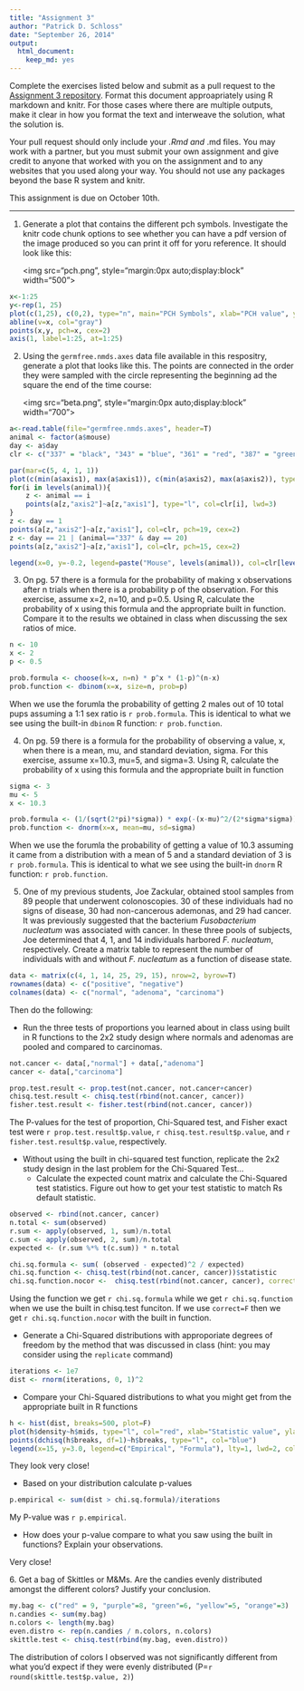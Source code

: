 ```yaml
---
title: "Assignment 3"
author: "Patrick D. Schloss"
date: "September 26, 2014"
output:
  html_document:
    keep_md: yes
---
```


Complete the exercises listed below and submit as a pull request to the [Assignment 3 repository](http://www.github.com/microbialinformatics/assignment03).  Format this document approapriately using R markdown and knitr. For those cases where there are multiple outputs, make it clear in how you format the text and interweave the solution, what the solution is.

Your pull request should only include your *.Rmd and *.md files. You may work with a partner, but you must submit your own assignment and give credit to anyone that worked with you on the assignment and to any websites that you used along your way. You should not use any packages beyond the base R system and knitr.

This assignment is due on October 10th.

------

1.  Generate a plot that contains the different pch symbols. Investigate the knitr code chunk options to see whether you can have a pdf version of the image produced so you can print it off for yoru reference. It should look like this:

    <img src="pch.png", style="margin:0px auto;display:block" width="500">

```r
x<-1:25
y<-rep(1, 25)
plot(c(1,25), c(0,2), type="n", main="PCH Symbols", xlab="PCH value", ylab="", axes=F)
abline(v=x, col="gray")
points(x,y, pch=x, cex=2)
axis(1, label=1:25, at=1:25)
```

2.  Using the `germfree.nmds.axes` data file available in this respositry, generate a plot that looks like this. The points are connected in the order they were sampled with the circle representing the beginning ad the square the end of the time course:

    <img src="beta.png", style="margin:0px auto;display:block" width="700">

```r
a<-read.table(file="germfree.nmds.axes", header=T)
animal <- factor(a$mouse)
day <- a$day
clr <- c("337" = "black", "343" = "blue", "361" = "red", "387" = "green", "389" = "brown")

par(mar=c(5, 4, 1, 1))
plot(c(min(a$axis1), max(a$axis1)), c(min(a$axis2), max(a$axis2)), type="n", xlab="NMDS Axis 1", ylab="NMDS Axis 2")
for(i in levels(animal)){
	z <- animal == i
	points(a[z,"axis2"]~a[z,"axis1"], type="l", col=clr[i], lwd=3)
}
z <- day == 1
points(a[z,"axis2"]~a[z,"axis1"], col=clr, pch=19, cex=2)
z <- day == 21 | (animal=="337" & day == 20)
points(a[z,"axis2"]~a[z,"axis1"], col=clr, pch=15, cex=2)

legend(x=0, y=-0.2, legend=paste("Mouse", levels(animal)), col=clr[levels(animal)], lwd=4)
```

3.  On pg. 57 there is a formula for the probability of making x observations after n trials when there is a probability p of the observation.  For this exercise, assume x=2, n=10, and p=0.5.  Using R, calculate the probability of x using this formula and the appropriate built in function. Compare it to the results we obtained in class when discussing the sex ratios of mice.

```r
n <- 10
x <- 2
p <- 0.5

prob.formula <- choose(k=x, n=n) * p^x * (1-p)^(n-x)
prob.function <- dbinom(x=x, size=n, prob=p)
```

When we use the forumla the probability of getting 2 males out of 10 total pups assuming a 1:1 sex ratio is `r prob.formula`. This is identical to what we see using the built-in `dbinom` R function: `r prob.function`.


4.  On pg. 59 there is a formula for the probability of observing a value, x, when there is a mean, mu, and standard deviation, sigma.  For this exercise, assume x=10.3, mu=5, and sigma=3.  Using R, calculate the probability of x using this formula and the appropriate built in function

```r
sigma <- 3
mu <- 5
x <- 10.3

prob.formula <- (1/(sqrt(2*pi)*sigma)) * exp(-(x-mu)^2/(2*sigma*sigma))
prob.function <- dnorm(x=x, mean=mu, sd=sigma)

```
When we use the forumla the probability of getting a value of 10.3 assuming it came from a distribution with a mean of 5 and a standard deviation of 3 is `r prob.formula`. This is identical to what we see using the built-in `dnorm` R function: `r prob.function`.



5.  One of my previous students, Joe Zackular, obtained stool samples from 89 people that underwent colonoscopies.  30 of these individuals had no signs of disease, 30 had non-cancerous ademonas, and 29 had cancer.  It was previously suggested that the bacterium *Fusobacterium nucleatum* was associated with cancer.  In these three pools of subjects, Joe determined that 4, 1, and 14 individuals harbored *F. nucleatum*, respectively. Create a matrix table to represent the number of individuals with and without _F. nucleatum_ as a function of disease state. 

```r
data <- matrix(c(4, 1, 14, 25, 29, 15), nrow=2, byrow=T)
rownames(data) <- c("positive", "negative")
colnames(data) <- c("normal", "adenoma", "carcinoma")
```


Then do the following:

* Run the three tests of proportions you learned about in class using built in R  functions to the 2x2 study design where normals and adenomas are pooled and compared to carcinomas.
    
```r
not.cancer <- data[,"normal"] + data[,"adenoma"]
cancer <- data[,"carcinoma"]

prop.test.result <- prop.test(not.cancer, not.cancer+cancer)
chisq.test.result <- chisq.test(rbind(not.cancer, cancer))
fisher.test.result <- fisher.test(rbind(not.cancer, cancer))
```

The P-values for the test of proportion, Chi-Squared test, and Fisher exact test were `r prop.test.result$p.value`, `r chisq.test.result$p.value`, and `r fisher.test.result$p.value`, respectively.



* Without using the built in chi-squared test function, replicate the 2x2 study design in the last problem for the Chi-Squared Test...
  * Calculate the expected count matrix and calculate the Chi-Squared test statistics. Figure out how to get your test statistic to match Rs default statistic.
 
```r
observed <- rbind(not.cancer, cancer)
n.total <- sum(observed)
r.sum <- apply(observed, 1, sum)/n.total
c.sum <- apply(observed, 2, sum)/n.total
expected <- (r.sum %*% t(c.sum)) * n.total

chi.sq.formula <- sum( (observed - expected)^2 / expected)
chi.sq.function <- chisq.test(rbind(not.cancer, cancer))$statistic
chi.sq.function.nocor <-  chisq.test(rbind(not.cancer, cancer), correct=F)$statistic
```

Using the function we get `r chi.sq.formula` while we get `r chi.sq.function` when we use the built in chisq.test funciton. If we use `correct=F` then we get `r chi.sq.function.nocor` with the built in function.


  *	Generate a Chi-Squared distributions with approporiate degrees of freedom by the method that was discussed in class (hint: you may consider using the `replicate` command)
  
```r
iterations <- 1e7
dist <- rnorm(iterations, 0, 1)^2
```
  
  * Compare your Chi-Squared distributions to what you might get from the appropriate built in R functions
  
```r
h <- hist(dist, breaks=500, plot=F)
plot(h$density~h$mids, type="l", col="red", xlab="Statistic value", ylab="Density")
points(dchisq(h$breaks, df=1)~h$breaks, type="l", col="blue")
legend(x=15, y=3.0, legend=c("Empirical", "Formula"), lty=1, lwd=2, col=c("red", "blue"))
```

They look very close!


  * Based on your distribution calculate p-values

```r
p.empirical <- sum(dist > chi.sq.formula)/iterations
```  
My P-value was `r p.empirical`.

* How does your p-value compare to what you saw using the built in functions? Explain your observations.

Very close!


6\.  Get a bag of Skittles or M&Ms.  Are the candies evenly distributed amongst the different colors?  Justify your conclusion.

```r
my.bag <- c("red" = 9, "purple"=8, "green"=6, "yellow"=5, "orange"=3)
n.candies <- sum(my.bag)
n.colors <- length(my.bag)
even.distro <- rep(n.candies / n.colors, n.colors)
skittle.test <- chisq.test(rbind(my.bag, even.distro))
```

The distribution of colors I observed was not significantly different from what you'd expect if they were evenly distributed (P=`r round(skittle.test$p.value, 2)`)
